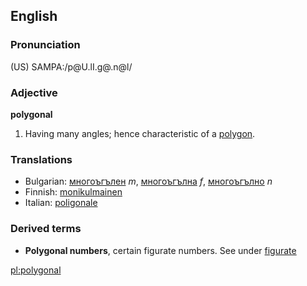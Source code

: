 ==English==

===Pronunciation===
(US) SAMPA:/p@U.lI.g@.n@l/
===Adjective===
'''polygonal'''

#Having many angles; hence characteristic of a [[polygon]].

===Translations===
*Bulgarian: [[многоъгълен]] ''m'', [[многоъгълна]] ''f'', [[многоъгълно]] ''n''
*Finnish: [[monikulmainen]]
*Italian: [[poligonale]]

===Derived terms===
*'''Polygonal numbers''', certain figurate numbers. See under [[figurate]]

[[pl:polygonal]]